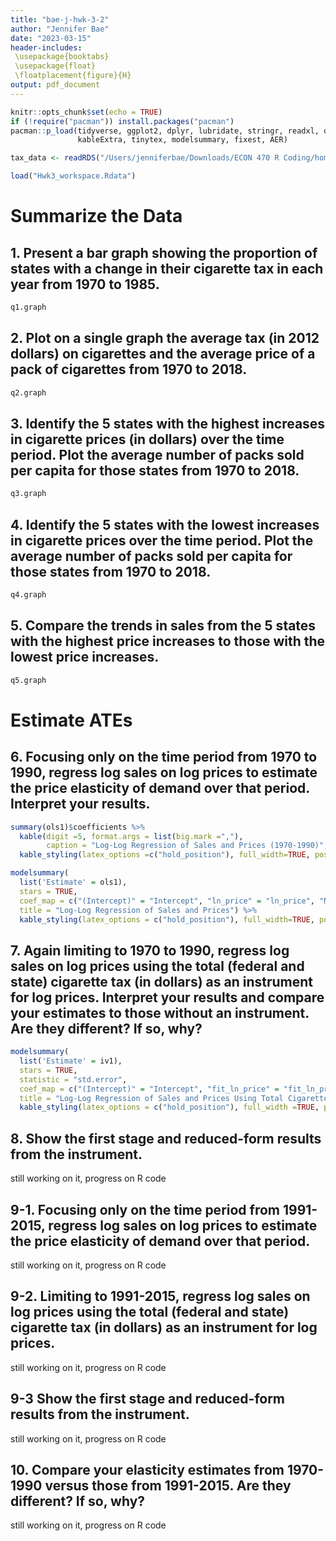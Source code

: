 ```yaml
---
title: "bae-j-hwk-3-2"
author: "Jennifer Bae"
date: "2023-03-15"
header-includes:
 \usepackage{booktabs}
 \usepackage{float}
 \floatplacement{figure}{H}
output: pdf_document
---
```


```r
knitr::opts_chunk$set(echo = TRUE)
if (!require("pacman")) install.packages("pacman")
pacman::p_load(tidyverse, ggplot2, dplyr, lubridate, stringr, readxl, data.table, gdata, scales,
               kableExtra, tinytex, modelsummary, fixest, AER)

tax_data <- readRDS("/Users/jenniferbae/Downloads/ECON 470 R Coding/homework3/data/output/TaxBurden_Data.rds")

```

```r
load("Hwk3_workspace.Rdata")
```


# Summarize the Data

## 1. Present a bar graph showing the proportion of states with a change in their cigarette tax in each year from 1970 to 1985.

```r
q1.graph
```


## 2. Plot on a single graph the average tax (in 2012 dollars) on cigarettes and the average price of a pack of cigarettes from 1970 to 2018.

```r
q2.graph
```

## 3. Identify the 5 states with the highest increases in cigarette prices (in dollars) over the time period. Plot the average number of packs sold per capita for those states from 1970 to 2018.

```r
q3.graph
```

## 4. Identify the 5 states with the lowest increases in cigarette prices over the time period. Plot the average number of packs sold per capita for those states from 1970 to 2018.

```r
q4.graph
```

## 5. Compare the trends in sales from the 5 states with the highest price increases to those with the lowest price increases.

```r
q5.graph
```

# Estimate ATEs

## 6. Focusing only on the time period from 1970 to 1990, regress log sales on log prices to estimate the price elasticity of demand over that period. Interpret your results.


```r
summary(ols1)$coefficients %>%
  kable(digit =5, format.args = list(big.mark =","),
        caption = "Log-Log Regression of Sales and Prices (1970-1990)", booktabs = TRUE) %>%
  kable_styling(latex_options =c("hold_position"), full_width=TRUE, position = "center")
```


```r
modelsummary(
  list('Estimate' = ols1),
  stars = TRUE,
  coef_map = c("(Intercept)" = "Intercept", "ln_price" = "ln_price", "Num.Obs." = "Observations"),
  title = "Log-Log Regression of Sales and Prices") %>%
  kable_styling(latex_options = c("hold_position"), full_width=TRUE, position = "center")
```

\newpage

## 7. Again limiting to 1970 to 1990, regress log sales on log prices using the total (federal and state) cigarette tax (in dollars) as an instrument for log prices. Interpret your results and compare your estimates to those without an instrument. Are they different? If so, why?


```r
modelsummary(
  list('Estimate' = iv1),
  stars = TRUE,
  statistic = "std.error",
  coef_map = c("(Intercept)" = "Intercept", "fit_ln_price" = "fit_ln_price", "Num.Obs." = "Observations"),
  title = "Log-Log Regression of Sales and Prices Using Total Cigarette Tax as an Instrument for Log Prices (1970-1990)") %>%
  kable_styling(latex_options = c("hold_position"), full_width =TRUE, position = "center")
```

## 8. Show the first stage and reduced-form results from the instrument.

still working on it, progress on R code


## 9-1. Focusing only on the time period from 1991-2015, regress log sales on log prices to estimate the price elasticity of demand over that period.

still working on it, progress on R code

## 9-2. Limiting to 1991-2015, regress log sales on log prices using the total (federal and state) cigarette tax (in dollars) as an instrument for log prices. 

still working on it, progress on R code

## 9-3 Show the first stage and reduced-form results from the instrument.

still working on it, progress on R code

## 10. Compare your elasticity estimates from 1970-1990 versus those from 1991-2015. Are they different? If so, why?

still working on it, progress on R code